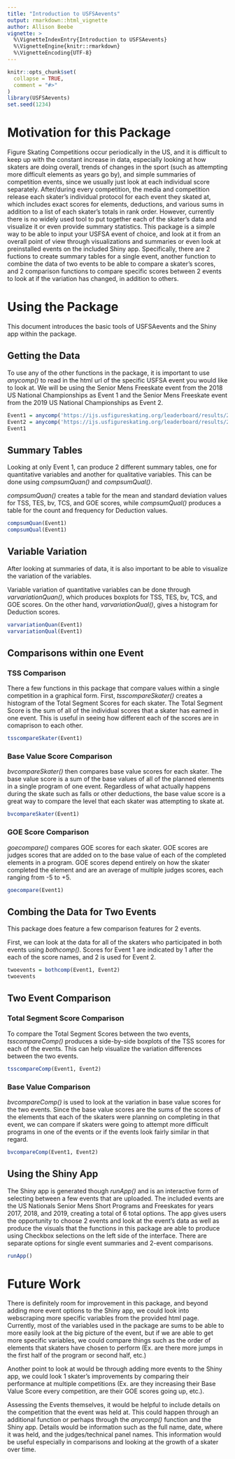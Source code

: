 ```yaml
---
title: "Introduction to USFSAevents"
output: rmarkdown::html_vignette
author: Allison Beebe
vignette: >
  %\VignetteIndexEntry{Introduction to USFSAevents}
  %\VignetteEngine{knitr::rmarkdown}
  %\VignetteEncoding{UTF-8}
---
```


```r
knitr::opts_chunk$set(
  collapse = TRUE,
  comment = "#>"
)
library(USFSAevents)
set.seed(1234)
```

Motivation for this Package
===========================

Figure Skating Competitions occur periodically in the US, and it is difficult to keep up with the constant increase in data, especially looking at how skaters are doing overall, trends of changes in the sport (such as attempting more difficult elements as years go by), and simple summaries of competition events, since we usually just look at each individual score separately. After/during every competition, the media and competition release each skater's individual protocol for each event they skated at, which includes exact scores for elements, deductions, and various sums in addition to a list of each skater's totals in rank order. However, currently there is no widely used tool to put together each of the skater's data and visualize it or even provide summary statistics. This package is a simple way to be able to input your USFSA event of choice, and look at it from an overall point of view through visualizations and summaries or even look at preinstalled events on the included Shiny app. Specifically, there are 2 fuctions to create summary tables for a single event, another function to combine the data of two events to be able to compare a skater's scores, and 2 comparison functions to compare specific scores between 2 events to look at if the variation has changed, in addition to others.


Using the Package
==================

This document introduces the basic tools of USFSAevents and the Shiny app within the package.

Getting the Data
-----------------

To use any of the other functions in the package, it is important to use *anycomp()* to
read in the html url of the specific USFSA event you would like to look at. We will be using the Senior Mens Freeskate event from the 2018 US National Championships as Event 1 and the Senior Mens Freeskate event from the 2019 US National Championships as Event 2. 

```r
Event1 = anycomp('https://ijs.usfigureskating.org/leaderboard/results/2018/26192/SEGM036.html')
Event2 = anycomp('https://ijs.usfigureskating.org/leaderboard/results/2019/27958/SEGM040.html')
Event1
```

Summary Tables
--------------

Looking at only Event 1, can produce 2 different summary tables, one for quantitative variables and another for qualitative variables. This can be done using *compsumQuan()* and *compsumQual()*. 

*compsumQuan()* creates a table for the mean and standard deviation values for TSS, TES, bv, TCS, and GOE scores, while *compsumQual()* produces a table for the count and frequency for Deduction values.

```r
compsumQuan(Event1)
compsumQual(Event1)
```

Variable Variation
------------------

After looking at summaries of data, it is also important to be able to visualize the variation of the variables.

Variable variation of quantitative variables can be done through *varvariationQuan()*, which produces boxplots for TSS, TES, bv, TCS, and GOE scores. On the other hand, *varvariationQual()*, gives a histogram for Deduction scores.

```r
varvariationQuan(Event1)
varvariationQual(Event1)
```


Comparisons within one Event
----------------------------

### TSS Comparison
There a few functions in this package that compare values within a single competition in a graphical form. 
First, *tsscompareSkater()* creates a histogram of the Total Segment Scores for each skater. The Total Segment Score is the sum of all of the individual scores that a skater has earned in one event. This is useful in seeing how different each of the scores are in comaprison to each other. 

```r
tsscompareSkater(Event1)
```


### Base Value Score Comparison
*bvcompareSkater()* then compares base value scores for each skater. The base value score is a sum of the base values of all of the planned elements in a single program of one event. Regardless of what actually happens during the skate such as falls or other deductions, the base value score is a great way to compare the level that each skater was attempting to skate at. 

```r
bvcompareSkater(Event1)
```

### GOE Score Comparison
*goecompare()* compares GOE scores for each skater. GOE scores are judges scores that are added on to the base value of each of the completed elements in a program. GOE scores depend entirely on how the skater completed the element and are an average of multiple judges scores, each ranging from -5 to +5.

```r
goecompare(Event1)
```

Combing the Data for Two Events
-------------------------------

This package does feature a few comparison features for 2 events. 

First, we can look at the data for all of the skaters who participated in both events using *bothcomp()*. Scores for Event 1 are indicated by 1 after the each of the score names, and 2 is used for Event 2.

```r
twoevents = bothcomp(Event1, Event2)
twoevents
```

Two Event Comparison
--------------------

### Total Segment Score Comparison
To compare the Total Segment Scores between the two events, *tsscompareComp()* produces a side-by-side boxplots of the TSS scores for each of the events. This can help visualize the variation differences between the two events.

```r
tsscompareComp(Event1, Event2)
```

### Base Value Comparison
*bvcompareComp()* is used to look at the variation in base value scores for the two events. Since the base value scores are the sums of the scores of the elements that each of the skaters were planning on completing in that event, we can compare if skaters were going to attempt more difficult programs in one of the events or if the events look fairly similar in that regard. 

```r
bvcompareComp(Event1, Event2)
```

Using the Shiny App
-------------------

The Shiny app is generated though *runApp()* and is an interactive form of selecting between a few events that are uploaded. The included events are the US Nationals Senior Mens Short Programs and Freeskates for years 2017, 2018, and 2019, creating a total of 6 total options. 
The app gives users the opportunity to choose 2 events and look at the event's data as well as produce the visuals that the functions in this package are able to produce using Checkbox selections on the left side of the interface. There are separate options for single event summaries and 2-event comparisons.


```r
runApp()
```

Future Work
===========

There is definitely room for improvement in this package, and beyond adding more event options to the Shiny app, we could look into webscraping more specific variables from the provided html page. Currently, most of the variables used in the package are sums to be able to more easily look at the big picture of the event, but if we are able to get more specific variables, we could compare things such as the order of elements that skaters have chosen to perform (Ex. are there more jumps in the first half of the program or second half, etc.)

Another point to look at would be through adding more events to the Shiny app, we could look 1 skater's improvements by comparing their performance at multiple competitions (Ex. are they increasing their Base Value Score every competition, are their GOE scores going up, etc.).

Assessing the Events themselves, it would be helpful to include details on the competition that the event was held at. This could happen through an additional function or perhaps through the *anycomp()* function and the Shiny app. Details would be information such as the full name, date, where it was held, and the judges/technical panel names. This information would be useful especially in comparisons and looking at the growth of a skater over time.
